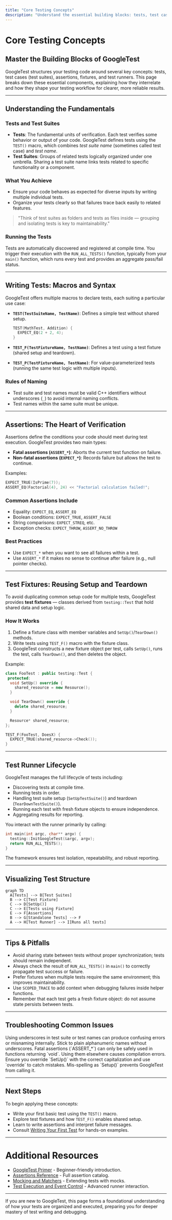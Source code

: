 ```yaml
---
title: "Core Testing Concepts"
description: "Understand the essential building blocks: tests, test cases, test suites, assertions, fixtures, and test runners. Grasp how GoogleTest structures and manages the lifecycle of tests for clarity and reliability."
---
```


# Core Testing Concepts

## Master the Building Blocks of GoogleTest

GoogleTest structures your testing code around several key concepts: tests, test cases (test suites), assertions, fixtures, and test runners. This page breaks down these essential components, explaining how they interrelate and how they shape your testing workflow for clearer, more reliable results.

---

## Understanding the Fundamentals

### Tests and Test Suites

- **Tests**: The fundamental units of verification. Each test verifies some behavior or output of your code. GoogleTest defines tests using the `TEST()` macro, which combines *test suite name* (sometimes called test case) and *test name*.
- **Test Suites**: Groups of related tests logically organized under one umbrella. Sharing a test suite name links tests related to specific functionality or a component.

### What You Achieve

- Ensure your code behaves as expected for diverse inputs by writing multiple individual tests.
- Organize your tests clearly so that failures trace back easily to related features.

> "Think of test suites as folders and tests as files inside — grouping and isolating tests is key to maintainability."

### Running the Tests

Tests are automatically discovered and registered at compile time. You trigger their execution with the `RUN_ALL_TESTS()` function, typically from your `main()` function, which runs every test and provides an aggregate pass/fail status.

---

## Writing Tests: Macros and Syntax

GoogleTest offers multiple macros to declare tests, each suiting a particular use case:

- **`TEST(TestSuiteName, TestName)`**: Defines a simple test without shared setup.

  ```cpp
  TEST(MathTest, Addition) {
    EXPECT_EQ(2 + 2, 4);
  }
  ```

- **`TEST_F(TestFixtureName, TestName)`**: Defines a test using a test fixture (shared setup and teardown).

- **`TEST_P(TestFixtureName, TestName)`**: For value-parameterized tests (running the same test logic with multiple inputs).

### Rules of Naming

- Test suite and test names must be valid C++ identifiers without underscores (`_`) to avoid internal naming conflicts.
- Test names within the same suite must be unique.

---

## Assertions: The Heart of Verification

Assertions define the conditions your code should meet during test execution. GoogleTest provides two main types:

- **Fatal assertions (`ASSERT_*`)**: Aborts the current test function on failure.
- **Non-fatal assertions (`EXPECT_*`)**: Records failure but allows the test to continue.

Examples:

```cpp
EXPECT_TRUE(IsPrime(7));
ASSERT_EQ(Factorial(4), 24) << "Factorial calculation failed!";
```

### Common Assertions Include

- Equality: `EXPECT_EQ`, `ASSERT_EQ`
- Boolean conditions: `EXPECT_TRUE`, `ASSERT_FALSE`
- String comparisons: `EXPECT_STREQ`, etc.
- Exception checks: `EXPECT_THROW`, `ASSERT_NO_THROW`

### Best Practices

* Use `EXPECT_*` when you want to see all failures within a test.
* Use `ASSERT_*` if it makes no sense to continue after failure (e.g., null pointer checks).

---

## Test Fixtures: Reusing Setup and Teardown

To avoid duplicating common setup code for multiple tests, GoogleTest provides **test fixtures** — classes derived from `testing::Test` that hold shared data and setup logic.

### How It Works

1. Define a fixture class with member variables and `SetUp()`/`TearDown()` methods.
2. Write tests using `TEST_F()` macro with the fixture class.
3. GoogleTest constructs a new fixture object per test, calls `SetUp()`, runs the test, calls `TearDown()`, and then deletes the object.

Example:

```cpp
class FooTest : public testing::Test {
 protected:
  void SetUp() override {
    shared_resource = new Resource();
  }

  void TearDown() override {
    delete shared_resource;
  }

  Resource* shared_resource;
};

TEST_F(FooTest, DoesX) {
  EXPECT_TRUE(shared_resource->Check());
}
```

---

## Test Runner Lifecycle

GoogleTest manages the full lifecycle of tests including:

- Discovering tests at compile time.
- Running tests in order.
- Handling test suite setup (`SetUpTestSuite()`) and teardown (`TearDownTestSuite()`).
- Running each test with fresh fixture objects to ensure independence.
- Aggregating results for reporting.

You interact with the runner primarily by calling:

```cpp
int main(int argc, char** argv) {
  testing::InitGoogleTest(&argc, argv);
  return RUN_ALL_TESTS();
}
```

The framework ensures test isolation, repeatability, and robust reporting.

---

## Visualizing Test Structure

```mermaid
graph TD
  A[Tests] --> B[Test Suites]
  B --> C[Test Fixture]
  C --> D[SetUp()]
  C --> E[Tests using Fixture]
  E --> F[Assertions]
  B --> G[Standalone Tests] --> F
  A --> H[Test Runner] --> I[Runs all tests]
```

---

## Tips & Pitfalls

- Avoid sharing state between tests without proper synchronization; tests should remain independent.
- Always check the result of `RUN_ALL_TESTS()` in `main()` to correctly propagate test success or failure.
- Prefer fixtures when multiple tests require the same environment; this improves maintainability.
- Use `SCOPED_TRACE` to add context when debugging failures inside helper functions.
- Remember that each test gets a fresh fixture object: do not assume state persists between tests.

---

## Troubleshooting Common Issues

<Accordion title="Test Name Collision or Underscores Usage">
Using underscores in test suite or test names can produce confusing errors or misnaming internally. Stick to plain alphanumeric names without underscores.
</Accordion>

<Accordion title="Assertion Usage in Non-Void Functions">
Fatal assertions (`ASSERT_*`) can only be safely used in functions returning `void`. Using them elsewhere causes compilation errors.
</Accordion>

<Accordion title="Fixture Setup Not Called">
Ensure you override `SetUp()` with the correct capitalization and use `override` to catch mistakes. Mis-spelling as `Setup()` prevents GoogleTest from calling it.
</Accordion>

---

## Next Steps

To begin applying these concepts:

- Write your first basic test using the `TEST()` macro.
- Explore test fixtures and how `TEST_F()` enables shared setup.
- Learn to write assertions and interpret failure messages.
- Consult [Writing Your First Test](../getting-started/first-test-and-validation/writing-your-first-test) for hands-on examples.


---

# Additional Resources

- [GoogleTest Primer](primer.md) - Beginner-friendly introduction.
- [Assertions Reference](reference/assertions.md) - Full assertion catalog.
- [Mocking and Matchers](overview/core_fundamentals/mocking_and_matchers) - Extending tests with mocks.
- [Test Execution and Event Control](api-reference/core-testing-api/test-execution) - Advanced runner interaction.

---

If you are new to GoogleTest, this page forms a foundational understanding of how your tests are organized and executed, preparing you for deeper mastery of test writing and debugging.
